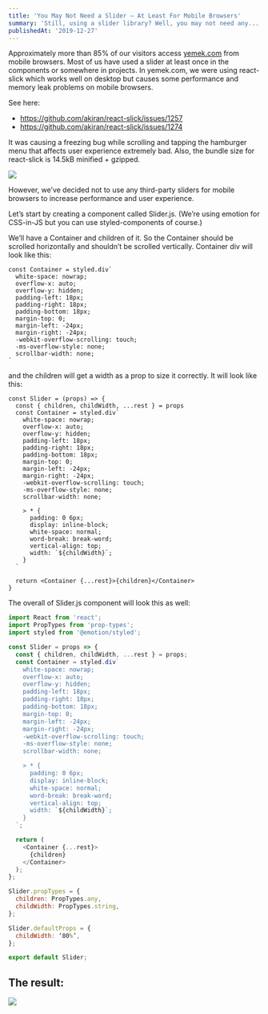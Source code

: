 ```yaml
---
title: 'You May Not Need a Slider — At Least For Mobile Browsers'
summary: 'Still, using a slider library? Well, you may not need any...'
publishedAt: '2019-12-27'
---
```


Approximately more than 85% of our visitors access [yemek.com](https://yemek.com) from mobile browsers.
Most of us have used a slider at least once in the components or somewhere in projects. In yemek.com, we were using react-slick which works well on desktop but causes some performance and memory leak problems on mobile browsers.

See here:

- https://github.com/akiran/react-slick/issues/1257
- https://github.com/akiran/react-slick/issues/1274

It was causing a freezing bug while scrolling and tapping the hamburger menu that affects user experience extremely bad. Also, the bundle size for react-slick is 14.5kB minified + gzipped.

<img src="https://miro.medium.com/max/3160/1*2TqyxvHKrM_-8sGAuV2aZg.png" />

However, we’ve decided not to use any third-party sliders for mobile browsers to increase performance and user experience.

Let’s start by creating a component called Slider.js. (We’re using emotion for CSS-in-JS but you can use styled-components of course.)

We’ll have a Container and children of it. So the Container should be scrolled horizontally and shouldn’t be scrolled vertically.
Container div will look like this:

```jsx:Container
const Container = styled.div`
  white-space: nowrap;
  overflow-x: auto;
  overflow-y: hidden;
  padding-left: 18px;
  padding-right: 18px;
  padding-bottom: 18px;
  margin-top: 0;
  margin-left: -24px;
  margin-right: -24px;
  -webkit-overflow-scrolling: touch;
  -ms-overflow-style: none;
  scrollbar-width: none;
`
```

and the children will get a width as a prop to size it correctly. It will look like this:

```jsx:Slider
const Slider = (props) => {
  const { children, childWidth, ...rest } = props
  const Container = styled.div`
    white-space: nowrap;
    overflow-x: auto;
    overflow-y: hidden;
    padding-left: 18px;
    padding-right: 18px;
    padding-bottom: 18px;
    margin-top: 0;
    margin-left: -24px;
    margin-right: -24px;
    -webkit-overflow-scrolling: touch;
    -ms-overflow-style: none;
    scrollbar-width: none;

    > * {
      padding: 0 6px;
      display: inline-block;
      white-space: normal;
      word-break: break-word;
      vertical-align: top;
      width: `${childWidth}`;
    }
  `

  return <Container {...rest}>{children}</Container>
}
```

The overall of Slider.js component will look this as well:

```jsx:Slider.js
import React from 'react';
import PropTypes from 'prop-types';
import styled from '@emotion/styled';

const Slider = props => {
  const { children, childWidth, ...rest } = props;
  const Container = styled.div`
    white-space: nowrap;
    overflow-x: auto;
    overflow-y: hidden;
    padding-left: 18px;
    padding-right: 18px;
    padding-bottom: 18px;
    margin-top: 0;
    margin-left: -24px;
    margin-right: -24px;
    -webkit-overflow-scrolling: touch;
    -ms-overflow-style: none;
    scrollbar-width: none;

    > * {
      padding: 0 6px;
      display: inline-block;
      white-space: normal;
      word-break: break-word;
      vertical-align: top;
      width: `${childWidth}`;
    }
  `;

  return (
    <Container {...rest}>
      {children}
    </Container>
  );
};

Slider.propTypes = {
  children: PropTypes.any,
  childWidth: PropTypes.string,
};

Slider.defaultProps = {
  childWidth: ‘80%’,
};

export default Slider;
```

## The result:

<img src="https://miro.medium.com/max/752/1*yWoj1Rzrcrkfm1pe1PHuhA.gif" />
